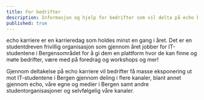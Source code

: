 ```yaml
---
title: For bedrifter
description: Informasjon og hjelp for bedrifter som vil delta på echo karriere.
published: true
---
```


echo karriere er en karrieredag som holdes minst en gang i året. Det er en studentdreven frivillig organisasjon
som gjennom året jobber for IT-studentene i Bergensområdet for å gi dem en plattform
hvor de kan finne og møte bedrifter, være med på foredrag og workshops og mer!

Gjennom deltakelse på echo karriere vil bedrifter få masse eksponering ut mot
IT-studentene i Bergen gjennom deling i flere kanaler, blant annet gjennom
echo, våre egne og medier i Bergen samt andre studentorganisasjoner
og selvfølgelig våre kanaler.
